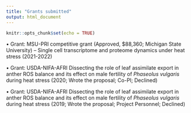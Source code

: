 ```yaml
---
title: "Grants submitted"
output: html_document
---
```


```r
knitr::opts_chunk$set(echo = TRUE)
```


•	Grant: MSU-PRI competitive grant (Approved, $88,360; Michigan State University) – Single cell transcriptome and proteome dynamics under heat stress (2021-2022) <br>

•	Grant: USDA-NIFA-AFRI Dissecting the role of leaf assimilate export in anther ROS balance and its effect on male fertility of *Phaseolus vulgaris* during heat stress (2020; Wrote the proposal; Co-PI; Declined) <br>

•	Grant: USDA-NIFA-AFRI Dissecting the role of leaf assimilate export in anther ROS balance and its effect on male fertility of *Phaseolus vulgaris* during heat stress (2019; Wrote the proposal; Project Personnel; Declined) <br>
